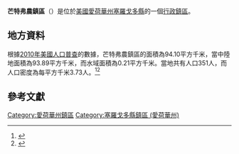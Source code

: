 {{noteTA
|G1=USState
|G2=地名
|G3=Unit
}}
{{Infobox settlement
|official_name            = 芒特弗農鎮區
|native_name = Mount Vernon Township
|settlement_type          = [[行政鎮區|行政鎮區]]
|image_skyline            = 
|imagesize                = 
|image_map                = Map highlighting Mount Vernon Township, Cerro Gordo County, Iowa.svg
|mapsize                  = 250px
|pushpin_map  =USA Iowa
|pushpin_label = 芒特弗農鎮區
|pushpin_label_position   = top
|pushpin_map_caption      = 芒特弗農鎮區在愛荷華州的位置
|subdivision_type         = [[世界政區索引|國家]]
|subdivision_type1        = [[美国州份|州份]]
|subdivision_type2        = [[愛荷華州行政区划|縣]]
|subdivision_name         = [[美国|美国]]
|subdivision_name1        = [[愛荷華州|愛荷華州]]
|subdivision_name2        = [[塞羅戈多縣_(愛荷華州)|塞羅戈多縣]]
|elevation_ft             = 1148
|elevation_m              = 350
|timezone                 = [[北美中部時區|北美中部時區]]
|area_total_km2           = 94.10
|area_land_km2            = 93.89
|area_water_km2           = 0.21
|area_total_sq_mi         = 
|area_land_sq_mi          = 
|area_water_sq_mi         = 
|population_as_of         = [[2010年美國人口普查|2010]]
|population_footnotes     = 
|population_total         = 351
|population_density_km2   = auto
|population_density_sq_mi = auto
|utc_offset               = -6
|coordinates              = {{coord|43|02|17|N|93|19|12|W|type:city_region:US-AL_source:GNS-enwiki|display=inline,title}}
| coor_pinpoint           = 
| coordinates_footnotes   = 
|timezone_DST             = CDT
|utc_offset_DST           = -5
|postal_code_type         = [[美國郵區編號|郵區編號]]
|postal_code              = 
|area_code                = {{link-en|电话区号641|Area code 641|641}}
|blank_name = [[地名信息系统|GNIS ID]]
|blank_info = 468419
}}
'''芒特弗農鎮區'''（{{lang-en|Mount Vernon Township}}）是位於[[美國|美國]][[愛荷華州|愛荷華州]][[塞羅戈多縣_(愛荷華州)|塞羅戈多縣]]的一個[[行政鎮區|行政鎮區]]。

== 地方資料 ==
根據[[2010年美國人口普查|2010年美國人口普查]]的數據，芒特弗農鎮區的面積為94.10平方千米，當中陸地面積為93.89平方千米，而水域面積為0.21平方千米。當地共有人口351人，而人口密度為每平方千米3.73人。<ref name="GR8">{{cite web|url=http://factfinder2.census.gov|publisher=[[美国人口调查局|美国人口调查局]]|accessdate=2011-05-14|title=American FactFinder|archive-date=2013-09-11|archive-url=https://web.archive.org/web/20130911234518/http://factfinder2.census.gov/|dead-url=no}}</ref><ref>{{cite web|url=https://www.citypopulation.de/en/usa/iowa/admin/|title=USA: Iowa (Counties and Townships) - City Population}}</ref>

== 參考文獻 ==
{{reflist}}

{{塞羅戈多縣 (愛荷華州)}}

{{DEFAULTSORT:Mount Vernon Township}}
[[Category:愛荷華州鎮區|Category:愛荷華州鎮區]]
[[Category:塞羅戈多縣鎮區_(愛荷華州)|Category:塞羅戈多縣鎮區 (愛荷華州)]]

{{Iowa-geo-stub}}